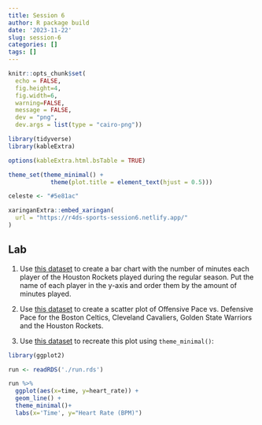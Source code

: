 ```yaml
---
title: Session 6
author: R package build
date: '2023-11-22'
slug: session-6
categories: []
tags: []
---
```




```r
knitr::opts_chunk$set(
  echo = FALSE, 
  fig.height=4, 
  fig.width=6, 
  warning=FALSE, 
  message = FALSE,
  dev = "png", 
  dev.args = list(type = "cairo-png"))

library(tidyverse)
library(kableExtra)

options(kableExtra.html.bsTable = TRUE)

theme_set(theme_minimal() + 
            theme(plot.title = element_text(hjust = 0.5)))

celeste <- "#5e81ac"

```

```r
xaringanExtra::embed_xaringan(
  url = "https://r4ds-sports-session6.netlify.app/"
)
```


## Lab

1) Use [this dataset](./pbox_long.rds) to create a bar chart with the number of minutes each player of the Houston Rockets played during the regular season. Put the name of each player in the y-axis and order them by the amount of minutes played.

2) Use [this dataset](./ff.rds) to create a scatter plot of Offensive Pace vs. Defensive Pace for the Boston Celtics, Cleveland Cavaliers, Golden State Warriors and the Houston Rockets. 

3) Use [this dataset](./run.rds) to recreate this plot using `theme_minimal()`:
```r
library(ggplot2)

run <- readRDS('./run.rds')

run %>% 
  ggplot(aes(x=time, y=heart_rate)) +
  geom_line() +
  theme_minimal()+
  labs(x='Time', y="Heart Rate (BPM)")

```



